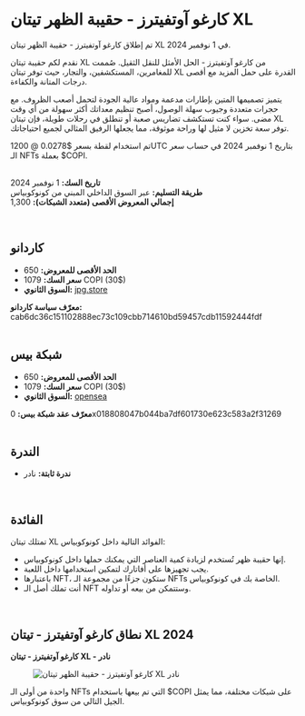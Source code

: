 # كارغو آوتفيترز - حقيبة الظهر تيتان XL  

تم إطلاق كارغو آوتفيترز - حقيبة الظهر تيتان XL في 1 نوفمبر 2024.  

نقدم لكم حقيبة تيتان XL من كارغو آوتفيترز - الحل الأمثل للنقل الثقيل. صُممت للمغامرين، المستكشفين، والتجار، حيث توفر تيتان XL القدرة على حمل المزيد مع أقصى درجات المتانة والكفاءة.  

يتميز تصميمها المتين بإطارات مدعمة ومواد عالية الجودة لتحمل أصعب الظروف. مع حجرات متعددة وجيوب سهلة الوصول، أصبح تنظيم معداتك أكثر سهولة من أي وقت مضى. سواء كنت تستكشف تضاريس صعبة أو تنطلق في رحلات طويلة، فإن تيتان XL توفر سعة تخزين لا مثيل لها وراحة موثوقة، مما يجعلها الرفيق المثالي لجميع احتياجاتك.  

<div className="note-box">
  تم استخدام لقطة بسعر $0.0278 @ 1200UTC بتاريخ 1 نوفمبر 2024 في حساب سعر الـ NFTs بعملة $COPI.
</div>  

</br>

**تاريخ السك:** 1 نوفمبر 2024  
**طريقة التسليم:** عبر السوق الداخلي المبني من كونوكوبياس  
**إجمالي المعروض الأقصى (متعدد الشبكات):** 1,300  

</br>

## كاردانو  

- **الحد الأقصى للمعروض:** 650  
- **سعر السك:** 1079 COPI (30$)  
- **السوق الثانوي:** [jpg.store](https://www.jpg.store/collection/cornucopias-kargo-outfitters-titan-xl)  

<div className="note-box success transparent">
  <b>معرّف سياسة كاردانو:</b> cab6dc36c151102888ec73c109cbb714610bd59457cdb11592444fdf
</div>  

</br>

## شبكة بيس  

- **الحد الأقصى للمعروض:** 650  
- **سعر السك:** 1079 COPI (30$)  
- **السوق الثانوي:** [opensea](https://opensea.io/collection/kargo-outfitters-titan-xl)  

<div className="note-box success transparent">
  <b>معرّف عقد شبكة بيس:</b> 0x018808047b044ba7df601730e623c583a2f31269
</div>  

</br>

## الندرة  

- **ندرة ثابتة:** <span className="rarity-rare">نادر</span>  

</br>

## الفائدة  

تمتلك تيتان XL الفوائد التالية داخل كونوكوبياس:  

<ul className="styled-list">
  <li>إنها حقيبة ظهر تُستخدم لزيادة كمية العناصر التي يمكنك حملها داخل كونوكوبياس.</li>
  <li>يجب تجهيزها على أفاتارك لتمكين استخدامها داخل اللعبة.</li>
  <li>باعتبارها NFT، ستكون جزءًا من مجموعة الـ NFTs الخاصة بك في كونوكوبياس.</li>
  <li>أنت تملك أصل الـ NFT وستتمكن من بيعه أو تداوله.</li>
</ul>  

</br>

## نطاق كارغو آوتفيترز - تيتان XL 2024  

**كارغو آوتفيترز - تيتان XL - نادر**  
<figure className="img-center">
  <img src="/images/nfts/packs/kargo-outfitters/rare.avif" alt="كارغو آوتفيترز - حقيبة الظهر تيتان XL نادر" />
</figure>  

<div className="note-box">
  واحدة من أولى الـ NFTs التي تم بيعها باستخدام $COPI على شبكات مختلفة، مما يمثل الجيل التالي من سوق كونوكوبياس.
</div>  
